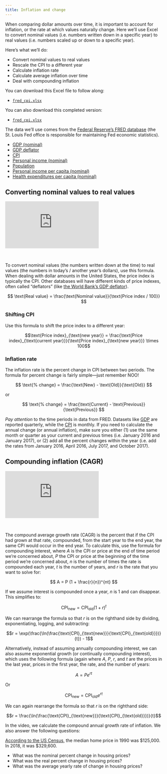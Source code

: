 ```yaml
---
title: Inflation and change
---
```


When comparing dollar amounts over time, it is important to account for inflation, or the rate at which values naturally change. Here we'll use Excel to convert nominal values (i.e. numbers written down in a specific year) to real values (i.e. numbers scaled up or down to a specific year).

Here's what we'll do:

- Convert nominal values to real values
- Rescale the CPI to a different year
- Calculate inflation rate
- Calculate average inflation over time
- Deal with compounding inflation

You can download this Excel file to follow along:

- [<i class="fas fa-file-excel"></i> `fred_cpi.xlsx`](/files/files/fred_cpi.xlsx)

You can also download this completed version:

- [<i class="fas fa-file-excel"></i> `fred_cpi.xlsx`](/files/files/fred_cpi_cagr_example.xlsx)

The data we'll use comes from the [Federal Reserve's FRED database](https://fred.stlouisfed.org/) (the St. Louis Fed office is responsible for maintaining Fed economic statistics).

- [<i class="fas fa-chart-line"></i> GDP (nominal)](https://fred.stlouisfed.org/series/GDP)
- [<i class="fas fa-chart-line"></i> GDP deflator](https://fred.stlouisfed.org/series/GDPDEF)
- [<i class="fas fa-chart-line"></i> CPI](https://fred.stlouisfed.org/series/CPIAUCSL)
- [<i class="fas fa-chart-line"></i> Personal income (nominal)](https://fred.stlouisfed.org/series/PINCOME)
- [<i class="fas fa-chart-line"></i> Population](https://fred.stlouisfed.org/series/POPTOTUSA647NWDB)
- [<i class="fas fa-chart-line"></i> Personal income per capita (nominal)](https://fred.stlouisfed.org/series/A792RC0A052NBEA)
- [<i class="fas fa-chart-line"></i> Health expenditures per capita (nominal)](https://fred.stlouisfed.org/series/HLTHSCPCHCSA)


## Converting nominal values to real values

<div class="embed-responsive embed-responsive-16by9">
<iframe class="embed-responsive-item" src="https://www.youtube.com/embed/_sMt02_qRDY" frameborder="0" allow="accelerometer; autoplay; encrypted-media; gyroscope; picture-in-picture" allowfullscreen></iframe>
</div>

&nbsp;

To convert nominal values (the numbers written down at the time) to real values (the numbers in today's / another year's dollars), use this formula. When dealing with dollar amounts in the United States, the price index is typically the CPI. Other databases will have different kinds of price indexes, often called "deflators" (like [the World Bank's GDP deflator](https://data.worldbank.org/indicator/NY.GDP.DEFL.ZS)).

$$
\text{Real value} = \frac{\text{Nominal value}}{\text{Price index / 100}}
$$

### Shifting CPI

Use this formula to shift the price index to a different year:

$$\text{Price index}_{\text{new year}} = \frac{\text{Price index}_{\text{current year}}}{\text{Price index}_{\text{new year}}} \times 100$$

### Inflation rate

The inflation rate is the percent change in CPI between two periods. The formula for percent change is fairly simple—just remember NOO!

$$
\text{% change} = \frac{\text{New} - \text{Old}}{\text{Old}}
$$

or

$$
\text{% change} = \frac{\text{Current} - \text{Previous}}{\text{Previous}}
$$

*Pay attention* to the time periods in data from FRED. Datasets like [GDP](https://fred.stlouisfed.org/series/GDP) are reported quarterly, while the [CPI](https://fred.stlouisfed.org/series/CPIAUCSL) is monthly. If you need to calculate the annual change (or annual inflation), make sure you either (1) use the same month or quarter as your current and previous times (i.e. January 2016 and January 2017), or (2) add all the percent changes within the year (i.e. add the rates from January 2016, April 2016, July 2017, and October 2017).

## Compounding inflation (CAGR)

<div class="embed-responsive embed-responsive-16by9">
<iframe class="embed-responsive-item" src="https://www.youtube.com/embed/K2KAAymJ4Uw" frameborder="0" allow="accelerometer; autoplay; encrypted-media; gyroscope; picture-in-picture" allowfullscreen></iframe>
</div>

&nbsp;

The compound average growth rate (CAGR) is the percent that if the CPI had grown at that rate, compounded, from the start year to the end year, the same CPI would occur in the end year. To calculate this, use the formula for compounding interest, where $A$ is the CPI or price at the end of time period we're concerned about, $P$ the CPI or price at the beginning of the time period we're concerned about, $n$ is the number of times the rate is compounded each year, $t$ is the number of years, and $r$ is the rate that you want to solve for:

$$ 
A = P (1 + \frac{r}{n})^{nt} 
$$ 

If we assume interest is compounded once a year, $n$ is 1 and can disappear. This simplifies to:

$$\text{CPI}_{\text{new}} = \text{CPI}_{\text{old}}(1 + r)^{t}$$

We can rearrange the formula so that $r$ is on the righthand side by dividing, exponentiating, logging, and subtracting: 

$$r = \exp(\frac{\ln(\frac{\text{CPI}_{\text{new}}}{\text{CPI}_{\text{old}}})}{t}) - 1$$

Alternatively, instead of assuming annually compounding interest, we can also assume exponential growth (or continually compounding interest), which uses the following formula (again where $A$, $P$, $r$, and $t$ are the prices in the last year, prices in the first year, the rate, and the number of years:

$$
A = Pe^{rt}
$$

Or 

$$\text{CPI}_{\text{new}} = \text{CPI}_{\text{old}}e^{rt}$$

We can again rearrange the formula so that $r$ is on the righthand side:

$$r = \frac{\ln(\frac{\text{CPI}_{\text{new}}}{\text{CPI}_{\text{old}}})}{t}$$

In the video, we calculate the compound annual growth rate of inflation. We also answer the following questions:

[According to the US Census](https://www.census.gov/construction/nrs/pdf/uspricemon.pdf), the median home price in 1990 was <span>$125,000</span>. In 2018, it was <span>$329,600</span>.

- What was the nominal percent change in housing prices?
- What was the real percent change in housing prices?
- What was the average yearly rate of change in housing prices?
